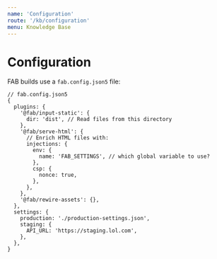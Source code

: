 ```yaml
---
name: 'Configuration'
route: '/kb/configuration'
menu: Knowledge Base
---
```


# Configuration

FAB builds use a `fab.config.json5` file:

```json5
// fab.config.json5
{
  plugins: {
    '@fab/input-static': {
      dir: 'dist', // Read files from this directory
    },
    '@fab/serve-html': {
      // Enrich HTML files with:
      injections: {
        env: {
          name: 'FAB_SETTINGS', // which global variable to use?
        },
        csp: {
          nonce: true,
        },
      },
    },
    '@fab/rewire-assets': {},
  },
  settings: {
    production: './production-settings.json',
    staging: {
      API_URL: 'https://staging.lol.com',
    },
  },
}
```
